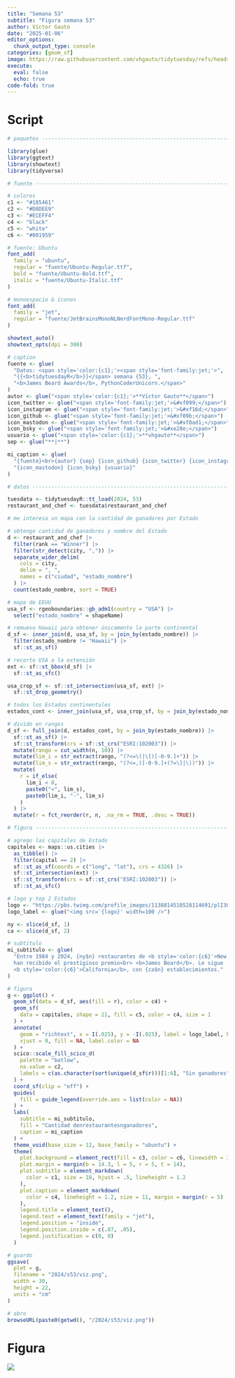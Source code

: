 ```yaml
---
title: "Semana 53"
subtitle: "Figura semana 53"
author: Víctor Gauto
date: "2025-01-06"
editor_options:
  chunk_output_type: console
categories: [geom_sf]
image: https://raw.githubusercontent.com/vhgauto/tidytuesday/refs/heads/main/2024/s53/viz.png
execute:
  eval: false
  echo: true
code-fold: true
---
```



# Script

```r

# paquetes ----------------------------------------------------------------

library(glue)
library(ggtext)
library(showtext)
library(tidyverse)

# fuente ------------------------------------------------------------------

# colores
c1 <- "#185461"
c2 <- "#D8DEE9"
c3 <- "#ECEFF4"
c4 <- "black"
c5 <- "white"
c6 <- "#001959"

# fuente: Ubuntu
font_add(
  family = "ubuntu",
  regular = "fuente/Ubuntu-Regular.ttf",
  bold = "fuente/Ubuntu-Bold.ttf",
  italic = "fuente/Ubuntu-Italic.ttf"
)

# monoespacio & íconos
font_add(
  family = "jet",
  regular = "fuente/JetBrainsMonoNLNerdFontMono-Regular.ttf"
)

showtext_auto()
showtext_opts(dpi = 300)

# caption
fuente <- glue(
  "Datos: <span style='color:{c1};'><span style='font-family:jet;'>",
  "{{<b>tidytuesdayR</b>}}</span> semana {53}, ",
  "<b>James Beard Awards</b>, PythonCoderUnicorn.</span>"
)
autor <- glue("<span style='color:{c1};'>**Víctor Gauto**</span>")
icon_twitter <- glue("<span style='font-family:jet;'>&#xf099;</span>")
icon_instagram <- glue("<span style='font-family:jet;'>&#xf16d;</span>")
icon_github <- glue("<span style='font-family:jet;'>&#xf09b;</span>")
icon_mastodon <- glue("<span style='font-family:jet;'>&#xf0ad1;</span>")
icon_bsky <- glue("<span style='font-family:jet;'>&#xe28e;</span>")
usuario <- glue("<span style='color:{c1};'>**vhgauto**</span>")
sep <- glue("**|**")

mi_caption <- glue(
  "{fuente}<br>{autor} {sep} {icon_github} {icon_twitter} {icon_instagram} ",
  "{icon_mastodon} {icon_bsky} {usuario}"
)

# datos -------------------------------------------------------------------

tuesdata <- tidytuesdayR::tt_load(2024, 53)
restaurant_and_chef <- tuesdata$restaurant_and_chef

# me interesa un mapa con la cantidad de ganadores por Estado

# obtengo cantidad de ganadores y nombre del Estado
d <- restaurant_and_chef |> 
  filter(rank == "Winner") |> 
  filter(str_detect(city, ",")) |> 
  separate_wider_delim(
    cols = city,
    delim = ", ",
    names = c("ciudad", "estado_nombre")
  ) |> 
  count(estado_nombre, sort = TRUE)

# mapa de EEUU
usa_sf <- rgeoboundaries::gb_adm1(country = "USA") |> 
  select("estado_nombre" = shapeName)

# remuevo Hawaii para obtener únicamente la parte continental
d_sf <- inner_join(d, usa_sf, by = join_by(estado_nombre)) |>
  filter(estado_nombre != "Hawaii") |> 
  sf::st_as_sf()

# recorto USA a la extensión
ext <- sf::st_bbox(d_sf) |> 
  sf::st_as_sfc()

usa_crop_sf <- sf::st_intersection(usa_sf, ext) |> 
  sf::st_drop_geometry()

# todos los Estados continentales
estados_cont <- inner_join(usa_sf, usa_crop_sf, by = join_by(estado_nombre))

# divido en rangos
d_sf <- full_join(d, estados_cont, by = join_by(estado_nombre)) |> 
  sf::st_as_sf() |>
  sf::st_transform(crs = sf::st_crs("ESRI:102003")) |> 
  mutate(rango = cut_width(n, 10)) |> 
  mutate(lim_i = str_extract(rango, "(?<=\(|\[)[-0-9.]+")) |> 
  mutate(lim_s = str_extract(rango, "(?<=,)[-0-9.]+(?=\]|\))")) |> 
  mutate(
    r = if_else(
      lim_i < 0,
      paste0("<", lim_s),
      paste0(lim_i, "-", lim_s)
    )
  ) |> 
  mutate(r = fct_reorder(r, n, .na_rm = TRUE, .desc = TRUE))

# figura ------------------------------------------------------------------

# agrego las capitales de Estado
capitales <- maps::us.cities |> 
  as_tibble() |> 
  filter(capital == 2) |> 
  sf::st_as_sf(coords = c("long", "lat"), crs = 4326) |> 
  sf::st_intersection(ext) |> 
  sf::st_transform(crs = sf::st_crs("ESRI:102003")) |> 
  sf::st_as_sfc()

# logo y top 2 Estados
logo <- "https://pbs.twimg.com/profile_images/1138814510528114691/plI3Ufxt_400x400.png"
logo_label <- glue("<img src='{logo}' width=100 />")

ny <- slice(d_sf, 1)
ca <- slice(d_sf, 2)

# subtítulo
mi_subtitulo <- glue(
  "Entre 1984 y 2024, {ny$n} restaurantes de <b style='color:{c6}'>New York</b> 
  han recibido el prestigioso premio<br> <b>James Beard</b>. Le sigue 
  <b style='color:{c6}'>California</b>, con {ca$n} establecimientos."
)

# figura
g <- ggplot() +
  geom_sf(data = d_sf, aes(fill = r), color = c4) +
  geom_sf(
    data = capitales, shape = 21, fill = c5, color = c4, size = 1
  ) +
  annotate(
    geom = "richtext", x = I(.025), y = -I(.025), label = logo_label, hjust = 0,
    vjust = 0, fill = NA, label.color = NA
  ) +
  scico::scale_fill_scico_d(
    palette = "batlow",
    na.value = c2,
    labels = c(as.character(sort(unique(d_sf$r)))[1:6], "Sin ganadores")
  ) +
  coord_sf(clip = "off") +
  guides(
    fill = guide_legend(override.aes = list(color = NA))
  ) +
  labs(
    subtitle = mi_subtitulo,
    fill = "Cantidad denrestaurantesnganadores",
    caption = mi_caption
  ) +
  theme_void(base_size = 12, base_family = "ubuntu") +
  theme(
    plot.background = element_rect(fill = c3, color = c6, linewidth = 3),
    plot.margin = margin(b = 14.3, l = 5, r = 5, t = 14),
    plot.subtitle = element_markdown(
      color = c1, size = 18, hjust = .5, lineheight = 1.2
    ),
    plot.caption = element_markdown(
      color = c4, lineheight = 1.2, size = 11, margin = margin(r = 5)
    ),
    legend.title = element_text(),
    legend.text = element_text(family = "jet"),
    legend.position = "inside",
    legend.position.inside = c(.87, .05),
    legend.justification = c(0, 0)
  )

# guardo
ggsave(
  plot = g,
  filename = "2024/s53/viz.png",
  width = 30,
  height = 22,
  units = "cm"
)

# abro
browseURL(paste0(getwd(), "/2024/s53/viz.png"))
```

# Figura

![](https://raw.githubusercontent.com/vhgauto/tidytuesday/refs/heads/main/2024/s53/viz.png)


